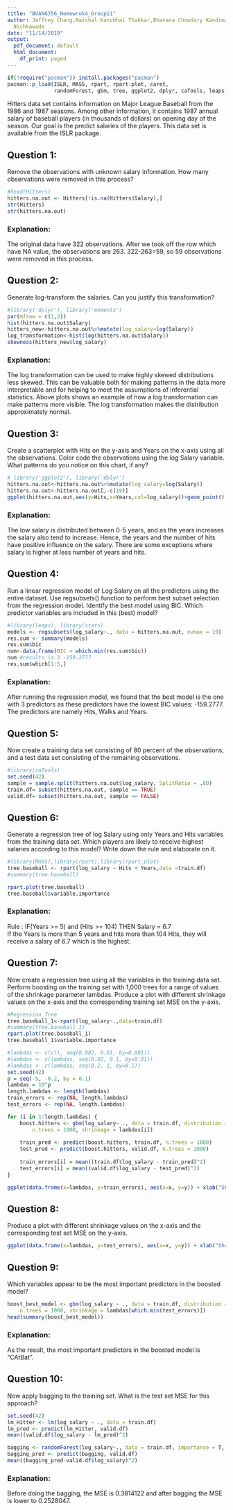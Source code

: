 ```yaml
---
title: "BUAN6356_Homewrok4_Group11"
author: Jeffrey Chang,Naishal Kanubhai Thakkar,Bhavana Chowdary Kandimalla,Navya Bulusu,Rucha
  Nichkawade
date: "11/14/2019"
output:
  pdf_document: default
  html_document:
    df_print: paged
---
```


```r
if(!require("pacman")) install.packages("pacman")
pacman::p_load(ISLR, MASS, rpart, rpart.plot, caret,
               randomForest, gbm, tree, ggplot2, dplyr, caTools, leaps, stats, moments )
```
Hitters data set contains information on Major League Baseball from the 1986 and 1987 seasons. Among other information, it contains 1987 annual salary of baseball players (in thousands of dollars) on opening day of the season. Our goal is the predict salaries of the players. This data set is available from the ISLR package.

## Question 1:
Remove the observations with unknown salary information. How many observations were removed in this process?
```r
#head(Hitters)
hitters.na.out <- Hitters[!is.na(Hitters$Salary),]
str(Hitters)
str(hitters.na.out)

```

### Explanation:
The original data have 322 observations.
After we took off the row which have NA value, the observations are 263.
322-263=59, so 59 observations were removed in this process.


\newpage
## Question 2: 
Generate log-transform the salaries. Can you justify this transformation?
```r
#library('dplyr'), library('moments')
par(mfrow = c(1,2))
hist(hitters.na.out$Salary)
hitters_new<-hitters.na.out%>%mutate(log_salary=log(Salary))
log_transformation<-hist(log(hitters.na.out$Salary))
skewness(hitters_new$log_salary)
```

### Explanation:
The log transformation can be used to make highly skewed distributions less skewed. This can be valuable both for making patterns in the data more interpretable and for helping to meet the assumptions of inferential statistics. Above plots shows an example of how a log transformation can make patterns more visible. The log transformation makes the distribution approximately normal.

\newpage
## Question 3: 
Create a scatterplot with Hits on the y-axis and Years on the x-axis using all the observations. Color code the observations using the log Salary variable. What patterns do you notice on this chart, if any?
```r
# library('ggplot2'), library('dplyr') 
hitters.na.out<-hitters.na.out%>%mutate(log_salary=log(Salary))
hitters.na.out<-hitters.na.out[,-c(19)]
ggplot(hitters.na.out,aes(y=Hits,x=Years,col=log_salary))+geom_point()
```

### Explanation:
The low salary is distributed between 0-5 years, and as the years increases the salary also tend to increase. Hence, the years and the number of hits have positive influence on the salary. There are some exceptions where salary is higher at less number of years and hits.


\newpage
## Question 4: 
Run a linear regression model of Log Salary on all the predictors using the entire dataset. Use regsubsets() function to perform best subset selection from the regression model. Identify the best model using BIC. Which predictor variables are included in this (best) model?
```r
#library(leaps), library(stats)
models <- regsubsets(log_salary~., data = hitters.na.out, nvmax = 19)
res.sum <- summary(models)
res.sum$bic
num<-data.frame(BIC = which.min(res.sum$bic))
num #results is 3 -159.2777
res.sum$which[1:5,]
```

### Explanation:
After running the regression model, we found that the best model is the one with 3 predictors as these predictors have the lowest BIC values: -159.2777.  
The predictors are namely Hits, Walks and Years.



## Question 5: 
Now create a training data set consisting of 80 percent of the observations, and a test data set consisting of the remaining observations.
```r
#library(caTools)
set.seed(42) 
sample = sample.split(hitters.na.out$log_salary, SplitRatio = .80)
train.df= subset(hitters.na.out, sample == TRUE)
valid.df= subset(hitters.na.out, sample == FALSE)
```

\newpage
## Question 6: 
Generate a regression tree of log Salary using only Years and Hits variables from the training data set. Which players are likely to receive highest salaries according to this model? Write down the rule and elaborate on it.
```r
#library(MASS),library(rpart),library(rpart.plot)
tree.baseball <- rpart(log_salary ~ Hits + Years,data =train.df)
#summary(tree.baseball)

rpart.plot(tree.baseball)
tree.baseball$variable.importance
```

### Explanation:
Rule : IF(Years >= 5) and (Hits >= 104) 
        THEN Salary = 6.7  
If the Years is more than 5 years and hits more than 104 Hits, they will receive a salary of 6.7 which is the highest.

\newpage
## Question 7: 
Now create a regression tree using all the variables in the training data set. 
Perform boosting on the training set with 1,000 trees for a range of values of the shrinkage parameter lambdas. Produce a plot with different shrinkage values on the x-axis and the corresponding training set MSE on the y-axis.
```r
#Regression Tree
tree.baseball_1<-rpart(log_salary~.,data=train.df)
#summary(tree.baseball_1)
rpart.plot(tree.baseball_1)
tree.baseball_1$variable.importance

#lambdas <- c(c(), seq(0.002, 0.01, by=0.001))
#lambdas <- c(lambdas, seq(0.02, 0.1, by=0.01))
#lambdas <- c(lambdas, seq(0.2, 1, by=0.1))
set.seed(42)
p = seq(-5, -0.2, by = 0.1)
lambdas = 10^p
length.lambdas <- length(lambdas)
train_errors <- rep(NA, length.lambdas)
test_errors <- rep(NA, length.lambdas)

for (i in 1:length.lambdas) {
    boost.hitters <- gbm(log_salary~ ., data = train.df, distribution = "gaussian", 
        n.trees = 1000, shrinkage = lambdas[i])
    
    train_pred <- predict(boost.hitters, train.df, n.trees = 1000)
    test_pred <- predict(boost.hitters, valid.df, n.trees = 1000)
    
    train_errors[i] = mean((train.df$log_salary - train_pred)^2)
    test_errors[i] = mean((valid.df$log_salary - test_pred)^2)
}

ggplot(data.frame(x=lambdas, y=train_errors), aes(x=x, y=y)) + xlab("Shrinkage") + ylab("Train MSE") + geom_point()

```

\newpage
## Question 8: 
Produce a plot with different shrinkage values on the x-axis and the corresponding test set MSE on the y-axis.
```r
ggplot(data.frame(x=lambdas, y=test_errors), aes(x=x, y=y)) + xlab("Shrinkage") + ylab("Test MSE") + geom_point()
```

\newpage
## Question 9: 
Which variables appear to be the most important predictors in the boosted model?
```r
boost_best_model <- gbm(log_salary ~ ., data = train.df, distribution = "gaussian", 
    n.trees = 1000, shrinkage = lambdas[which.min(test_errors)])
head(summary(boost_best_model))
```

### Explanation:
As the result,  the most important predictors in the boosted model is "CAtBat".

\newpage
## Question 10:
Now apply bagging to the training set. What is the test set MSE for this approach?
```r
set.seed(42)
lm_Hitter <- lm(log_salary ~ ., data = train.df)
lm_pred <- predict(lm_Hitter, valid.df)
mean((valid.df$log_salary - lm_pred)^2)

bagging <- randomForest(log_salary~., data = train.df, importance = T, mtry = 19)
bagging_pred <- predict(bagging, valid.df)
mean((bagging_pred-valid.df$log_salary)^2)
```
### Explanation:
Before doing the bagging, the MSE is 0.3814122 and after bagging the MSE is lower to 0.2528047.
